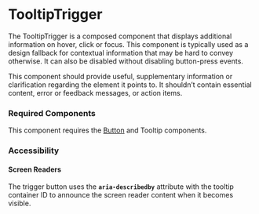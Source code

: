 
<Meta title="Components/TooltipTrigger/TooltipTrigger" />

# TooltipTrigger

The TooltipTrigger is a composed component that displays additional information on hover, click or focus. 
This component is typically used as a design fallback for contextual information that may be hard to convey otherwise. It can also be disabled without disabling button-press events.

This component should provide useful, supplementary information or clarification regarding the element it points to. 
It shouldn’t contain essential content, error or feedback messages, or action items.

### Required Components

This component requires the [Button](./?path=/docs/components-button--default) and Tooltip components.

### Accessibility

#### Screen Readers

The trigger button uses the **`aria-describedby`** attribute with the tooltip container ID to announce the screen reader content when it becomes visible.